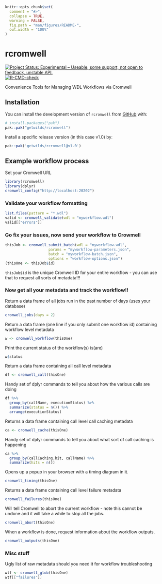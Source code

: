 <!-- README.md is generated from README.Rmd. Please edit that file -->
<!-- BEWARE: THIS CODE DOESN'T RUN - IT'S JUST PSEUDO CODE FOR NOW -->

```r
knitr::opts_chunk$set(
  comment = "#>",
  collapse = TRUE,
  warning = FALSE,
  fig.path = "man/figures/README-",
  out.width = "100%"
)
```

# rcromwell

<!-- badges: start -->
[![Project Status: Experimental – Useable, some support, not open to feedback, unstable API.](https://getwilds.github.io/badges/badges/experimental.svg)](https://getwilds.github.io/badges/#experimental)
[![R-CMD-check](https://github.com/getwilds/rcromwell/actions/workflows/R-CMD-check.yaml/badge.svg?branch=dev)](https://github.com/getwilds/rcromwell/actions/workflows/R-CMD-check.yaml)
<!-- badges: end -->

Convenience Tools for Managing WDL Workflows via Cromwell

## Installation

You can install the development version of `rcromwell` from [GitHub](https://github.com/) with:

```r
# install.packages("pak")
pak::pak("getwilds/rcromwell")
```

Install a specific release version (in this case v1.0) by:

```r
pak::pak('getwilds/rcromwell@v1.0')
```

## Example workflow process

Set your Cromwell URL

```r
library(rcromwell)
library(dplyr)
cromwell_config("http://localhost:20202")
```

### Validate your workflow formatting

```r
list.files(pattern = "*.wdl")
valid <- cromwell_validate(wdl = "myworkflow.wdl")
valid[["errors"]]
```

### Go fix your issues, now send your workflow to Crowmell

```r
thisJob <- cromwell_submit_batch(wdl = "myworkflow.wdl",
                    params = "myworkflow-parameters.json",
                    batch = "myworkflow-batch.json",
                    options = "workflow-options.json")
(thisOne <- thisJob$id)
```

`thisJob$id` is the unique Cromwell ID for your entire workflow - you can use that to request all sorts of metadata!!!

### Now get all your metadata and track the workflow!!

Return a data frame of all jobs run in the past number of days (uses your database)

```r
cromwell_jobs(days = 2)
```

Return a data frame (one line if you only submit one workflow id) containing workflow level metadata

```r
w <- cromwell_workflow(thisOne)
```

Print the current status of the workflow(s) is(are)

```r
w$status
```

Return a data frame containing all call level metadata

```r
df <- cromwell_call(thisOne)
```

Handy set of dplyr commands to tell you about how the various calls are doing

```r
df %>%
  group_by(callName, executionStatus) %>%
  summarize(status = n()) %>%
  arrange(executionStatus)
```

Returns a data frame containing call level call caching  metadata

```r
ca <- cromwell_cache(thisOne)
```

Handy set of dplyr commands to tell you about what sort of call caching is happening

```r
ca %>%
  group_by(callCaching.hit, callName) %>%
  summarize(hits = n())
```

Opens up a popup in your browser with a timing diagram in it.

```r
cromwell_timing(thisOne)
```

Returns a data frame containing call level failure metadata

```r
cromwell_failures(thisOne)
```

Will tell Cromwell to abort the current workflow - note this cannot be undone and it will take a while to stop all the jobs.

```r
cromwell_abort(thisOne)
```

When a workflow is done, request information about the workflow outputs.

```r
cromwell_outputs(thisOne)
```

### Misc stuff

Ugly list of raw metadata should you need it for workflow troubleshooting

```r
wtf <- cromwell_glob(thisOne)
wtf[["failures"]]
```
